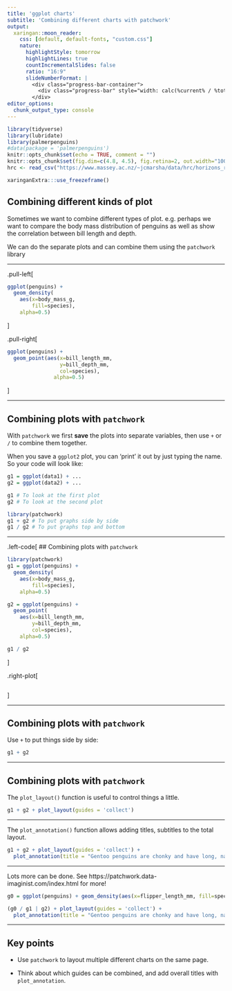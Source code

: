 ```yaml
---
title: 'ggplot charts'
subtitle: 'Combining different charts with patchwork'
output:
  xaringan::moon_reader:
    css: [default, default-fonts, "custom.css"]
    nature:
      highlightStyle: tomorrow
      highlightLines: true
      countIncrementalSlides: false
      ratio: "16:9"
      slideNumberFormat: |
        <div class="progress-bar-container">
          <div class="progress-bar" style="width: calc(%current% / %total% * 100%);" />
        </div>
editor_options:
  chunk_output_type: console
---
```


```r
library(tidyverse)
library(lubridate)
library(palmerpenguins)
#data(package = 'palmerpenguins')
knitr::opts_chunk$set(echo = TRUE, comment = "")
knitr::opts_chunk$set(fig.dim=c(4.8, 4.5), fig.retina=2, out.width="100%")
hrc <- read_csv("https://www.massey.ac.nz/~jcmarsha/data/hrc/horizons_river_ecoli.csv")

xaringanExtra:::use_freezeframe()
```

## Combining different kinds of plot

Sometimes we want to combine different types of plot. e.g. perhaps we want
to compare the body mass distribution of penguins as well as show the correlation between bill length and depth.

We can do the separate plots and can combine them using the `patchwork` library

---

.pull-left[
```r
ggplot(penguins) +
  geom_density(
    aes(x=body_mass_g,
        fill=species),
    alpha=0.5)
```
]

.pull-right[
```r
ggplot(penguins) +
  geom_point(aes(x=bill_length_mm,
                 y=bill_depth_mm,
                 col=species),
               alpha=0.5)
```
]

---

## Combining plots with `patchwork`

With `patchwork` we first **save** the plots into separate variables, then use `+` or `/` to combine them together.

When you save a `ggplot2` plot, you can 'print' it out by just typing the name. So your code will look like:

```r
g1 = ggplot(data1) + ...
g2 = ggplot(data2) + ...

g1 # To look at the first plot
g2 # To look at the second plot

library(patchwork)
g1 + g2 # To put graphs side by side
g1 / g2 # To put graphs top and bottom
```

---

.left-code[
## Combining plots with `patchwork`

```r
library(patchwork)
g1 = ggplot(penguins) +
  geom_density(
    aes(x=body_mass_g,
        fill=species),
    alpha=0.5)

g2 = ggplot(penguins) +
  geom_point(
    aes(x=bill_length_mm,
        y=bill_depth_mm,
        col=species),
    alpha=0.5)

g1 / g2
```
]

.right-plot[
```r
```
]

---

## Combining plots with `patchwork`

Use `+` to put things side by side:

```r
g1 + g2
```

---

## Combining plots with `patchwork`

The `plot_layout()` function is useful to control things a little.

```r
g1 + g2 + plot_layout(guides = 'collect')
```

---

The `plot_annotation()` function allows adding titles, subtitles to the total layout.

```r
g1 + g2 + plot_layout(guides = 'collect') +
  plot_annotation(title = "Gentoo penguins are chonky and have long, narrow beaks")
```

---

Lots more can be done. See https://patchwork.data-imaginist.com/index.html for more!

```r
g0 = ggplot(penguins) + geom_density(aes(x=flipper_length_mm, fill=species), alpha=0.5)
```

```r
(g0 / g1 | g2) + plot_layout(guides = 'collect') +
  plot_annotation(title = "Gentoo penguins are chonky and have long, narrow beaks")
```

---

## Key points

- Use `patchwork` to layout multiple different charts on the same page.

- Think about which guides can be combined, and add overall titles with `plot_annotation`.

